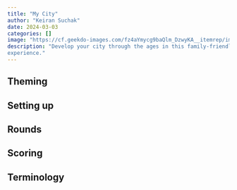 ```yaml
---
title: "My City"
author: "Keiran Suchak"
date: 2024-03-03
categories: []
image: "https://cf.geekdo-images.com/fz4aYmycg9baQlm_DzwyKA__itemrep/img/9KNmnszInjHRVLIT-ZTv7Miex7Y=/fit-in/246x300/filters:strip_icc()/pic7443423.jpg"
description: "Develop your city through the ages in this family-friendly legacy
experience."
---
```


## Theming

## Setting up

## Rounds

## Scoring

## Terminology


